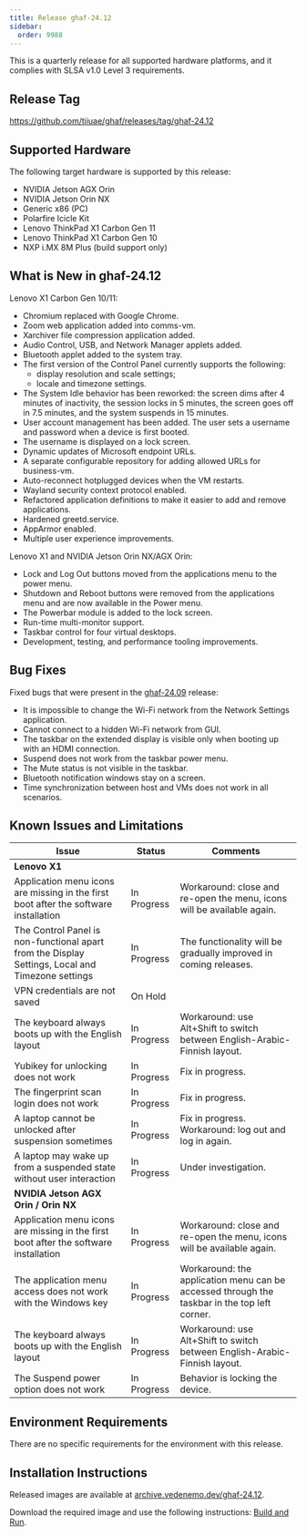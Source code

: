 ```yaml
---
title: Release ghaf-24.12
sidebar:
  order: 9988
---
```


This is a quarterly release for all supported hardware platforms, and it complies with SLSA v1.0 Level 3 requirements.

## Release Tag

https://github.com/tiiuae/ghaf/releases/tag/ghaf-24.12

## Supported Hardware

The following target hardware is supported by this release:

- NVIDIA Jetson AGX Orin
- NVIDIA Jetson Orin NX
- Generic x86 (PC)
- Polarfire Icicle Kit
- Lenovo ThinkPad X1 Carbon Gen 11
- Lenovo ThinkPad X1 Carbon Gen 10
- NXP i.MX 8M Plus (build support only)

## What is New in ghaf-24.12

Lenovo X1 Carbon Gen 10/11:

- Chromium replaced with Google Chrome.
- Zoom web application added into comms-vm.
- Xarchiver file compression application added.
- Audio Control, USB, and Network Manager applets added.
- Bluetooth applet added to the system tray.
- The first version of the Control Panel currently supports the following:
  - display resolution and scale settings;
  - locale and timezone settings.
- The System Idle behavior has been reworked: the screen dims after 4 minutes of inactivity, the session locks in 5 minutes, the screen goes off in 7.5 minutes, and the system suspends in 15 minutes.
- User account management has been added. The user sets a username and password when a device is first booted.
- The username is displayed on a lock screen.
- Dynamic updates of Microsoft endpoint URLs.
- A separate configurable repository for adding allowed URLs for business-vm.
- Auto-reconnect hotplugged devices when the VM restarts.
- Wayland security context protocol enabled.
- Refactored application definitions to make it easier to add and remove applications.
- Hardened greetd.service.
- AppArmor enabled.
- Multiple user experience improvements.

Lenovo X1 and NVIDIA Jetson Orin NX/AGX Orin:

- Lock and Log Out buttons moved from the applications menu to the power menu.
- Shutdown and Reboot buttons were removed from the applications menu and are now available in the Power menu.
- The Powerbar module is added to the lock screen.
- Run-time multi-monitor support.
- Taskbar control for four virtual desktops.
- Development, testing, and performance tooling improvements.

## Bug Fixes

Fixed bugs that were present in the [ghaf-24.09](/ghaf/releases/ghaf-2409) release:

- It is impossible to change the Wi-Fi network from the Network Settings application.
- Cannot connect to a hidden Wi-Fi network from GUI.
- The taskbar on the extended display is visible only when booting up with an HDMI connection.
- Suspend does not work from the taskbar power menu.
- The Mute status is not visible in the taskbar.
- Bluetooth notification windows stay on a screen.
- Time synchronization between host and VMs does not work in all scenarios.

## Known Issues and Limitations

| Issue                                                                                            | Status      | Comments                                                                                     |
| ------------------------------------------------------------------------------------------------ | ----------- | -------------------------------------------------------------------------------------------- |
| **Lenovo X1**                                                                                    |             |                                                                                              |
| Application menu icons are missing in the first boot after the software installation             | In Progress | Workaround: close and re-open the menu, icons will be available again.                       |
| The Control Panel is non-functional apart from the Display Settings, Local and Timezone settings | In Progress | The functionality will be gradually improved in coming releases.                             |
| VPN credentials are not saved                                                                    | On Hold     |                                                                                              |
| The keyboard always boots up with the English layout                                             | In Progress | Workaround: use Alt+Shift to switch between English-Arabic-Finnish layout.                   |
| Yubikey for unlocking does not work                                                              | In Progress | Fix in progress.                                                                             |
| The fingerprint scan login does not work                                                         | In Progress | Fix in progress.                                                                             |
| A laptop cannot be unlocked after suspension sometimes                                           | In Progress | Fix in progress. Workaround: log out and log in again.                                       |
| A laptop may wake up from a suspended state without user interaction                             | In Progress | Under investigation.                                                                         |
| **NVIDIA Jetson AGX Orin / Orin NX**                                                             |             |                                                                                              |
| Application menu icons are missing in the first boot after the software installation             | In Progress | Workaround: close and re-open the menu, icons will be available again.                       |
| The application menu access does not work with the Windows key                                   | In Progress | Workaround: the application menu can be accessed through the taskbar in the top left corner. |
| The keyboard always boots up with the English layout                                             | In Progress | Workaround: use Alt+Shift to switch between English-Arabic-Finnish layout.                   |
| The Suspend power option does not work                                                           | In Progress | Behavior is locking the device.                                                              |

## Environment Requirements

There are no specific requirements for the environment with this release.

## Installation Instructions

Released images are available at [archive.vedenemo.dev/ghaf-24.12](https://archive.vedenemo.dev/ghaf-24.12/).

Download the required image and use the following instructions: [Build and Run](/ghaf/dev/ref/build_and_run).
